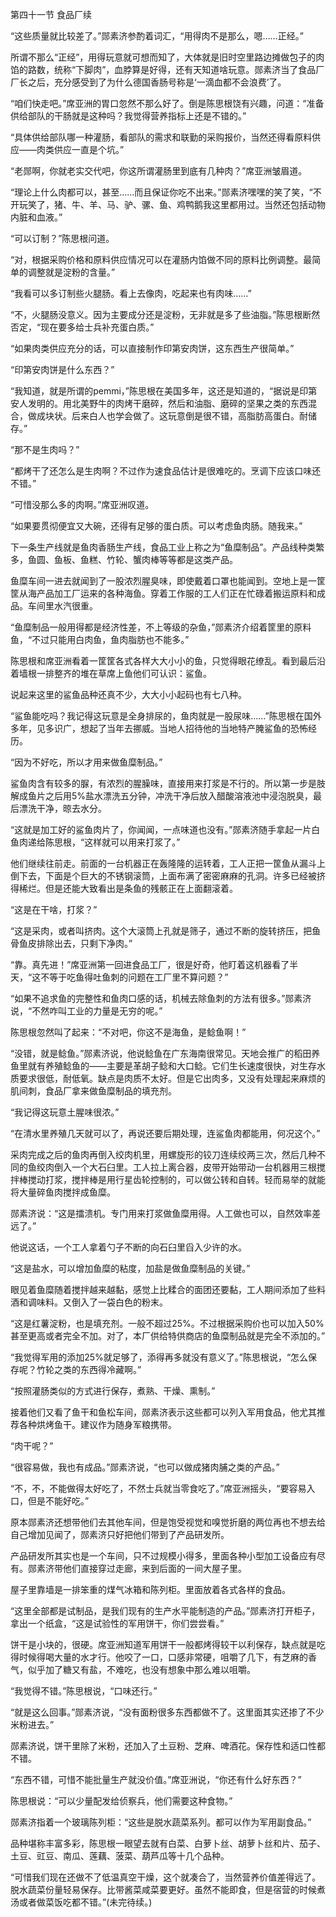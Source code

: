 

第四十一节 食品厂续

“这些质量就比较差了。”郧素济参酌着词汇，“用得肉不是那么，嗯……正经。”

所谓不那么“正经”，用得玩意就可想而知了，大体就是旧时空里路边摊做包子的肉馅的路数，统称“下脚肉”，血脖算是好得，还有天知道啥玩意。郧素济当了食品厂厂长之后，充分感受到了为什么德国香肠号称是‘一滴血都不会浪费’了。

“咱们快走吧。”席亚洲的胃口忽然不那么好了。倒是陈思根饶有兴趣，问道：“准备供给部队的干肠就是这种吗？我觉得营养指标上还是不错的。”

“具体供给部队哪一种灌肠，看部队的需求和联勤的采购报价，当然还得看原料供应――肉类供应一直是个坑。”

“老郧啊，你就老实交代吧，你这所谓灌肠里到底有几种肉？”席亚洲皱眉道。

“理论上什么肉都可以，甚至……而且保证你吃不出来。”郧素济嘿嘿的笑了笑，“不开玩笑了，猪、牛、羊、马、驴、骡、鱼、鸡鸭鹅我这里都用过。当然还包括动物内脏和血液。”

“可以订制？”陈思根问道。

“对，根据采购价格和原料供应情况可以在灌肠内馅做不同的原料比例调整。最简单的调整就是淀粉的含量。”

“我看可以多订制些火腿肠。看上去像肉，吃起来也有肉味……”

“不，火腿肠没意义。因为主要成分还是淀粉，无非就是多了些油脂。”陈思根断然否定，“现在要多给士兵补充蛋白质。”

“如果肉类供应充分的话，可以直接制作印第安肉饼，这东西生产很简单。”

“印第安肉饼是什么东西？”

“我知道，就是所谓的pemmi，”陈思根在美国多年，这还是知道的，“据说是印第安人发明的。用北美野牛的肉烤干磨碎，然后和油脂、磨碎的坚果之类的东西混合，做成块状。后来白人也学会做了。这玩意倒是很不错，高脂肪高蛋白。耐储存。”

“那不是生肉吗？”

“都烤干了还怎么是生肉啊？不过作为速食品估计是很难吃的。烹调下应该口味还不错。”

“可惜没那么多的肉啊。”席亚洲叹道。

“如果要贯彻便宜又大碗，还得有足够的蛋白质。可以考虑鱼肉肠。随我来。”

下一条生产线就是鱼肉香肠生产线，食品工业上称之为“鱼糜制品”。产品线种类繁多，鱼圆、鱼板、鱼糕、竹轮、蟹肉棒等等都是这类产品。

鱼糜车间一进去就闻到了一股浓烈腥臭味，即使戴着口罩也能闻到。空地上是一筐筐从海产品加工厂运来的各种海鱼。穿着工作服的工人们正在忙碌着搬运原料和成品。车间里水汽很重。

“鱼糜制品一般用得都是经济性差，不上等级的杂鱼，”郧素济介绍着筐里的原料鱼，“不过只能用白肉鱼，鱼肉脂肪也不能多。”

陈思根和席亚洲看着一筐筐各式各样大大小小的鱼，只觉得眼花缭乱。看到最后沿着墙根一排整齐的堆在草席上鱼他们可认识：鲨鱼。

说起来这里的鲨鱼品种还真不少，大大小小起码也有七八种。

“鲨鱼能吃吗？我记得这玩意是全身排尿的，鱼肉就是一股尿味……”陈思根在国外多年，见多识广，想起了当年去挪威。当地人招待他的当地特产腌鲨鱼的恐怖经历。

“因为不好吃，所以才用来做鱼糜制品。”

鲨鱼肉含有较多的脲，有浓烈的腥臊味，直接用来打浆是不行的。所以第一步是肢解成鱼片之后用5%盐水漂洗五分钟，冲洗干净后放入醋酸溶液池中浸泡脱臭，最后漂洗干净，晾去水分。

“这就是加工好的鲨鱼肉片了，你闻闻，一点味道也没有。”郧素济随手拿起一片白鱼肉递给陈思根，“这样就可以用来打浆了。”

他们继续往前走。前面的一台机器正在轰隆隆的运转着，工人正把一筐鱼从漏斗上倒下去，下面是个巨大的不锈钢滚筒，上面布满了密密麻麻的孔洞。许多已经被挤得稀烂。但是还能大致看出是条鱼的残骸正在上面翻滚着。

“这是在干啥，打浆？”

“这是采肉，或者叫挤肉。这个大滚筒上孔就是筛子，通过不断的旋转挤压，把鱼骨鱼皮排除出去，只剩下净肉。”

“靠。真先进！”席亚洲第一回进食品工厂，很是好奇，他盯着这机器看了半天，“这不等于吃鱼得吐鱼刺的问题在工厂里不算问题？”

“如果不追求鱼的完整性和鱼肉口感的话，机械去除鱼刺的方法有很多。”郧素济说，“不然咋叫工业的力量是无穷的呢。”

陈思根忽然叫了起来：“不对吧，你这不是海鱼，是鲶鱼啊！”

“没错，就是鲶鱼。”郧素济说，他说鲶鱼在广东海南很常见。天地会推广的稻田养鱼里就有养殖鲶鱼的――主要是革胡子鲶和大口鲶。它们生长速度很快，对生存水质要求很低，耐低氧。缺点是肉质不太好。但是它出肉多，又没有处理起来麻烦的肌间刺，食品厂拿来做鱼糜制品的填充剂。

“我记得这玩意土腥味很浓。”

“在清水里养殖几天就可以了，再说还要后期处理，连鲨鱼肉都能用，何况这个。”

采肉完成之后的鱼肉再倒入绞肉机里，用螺旋形的铰刀连续绞两三次，然后几种不同的鱼绞肉倒入一个大石臼里。工人拉上离合器，皮带开始带动一台机器用三根搅拌棒搅动打浆，搅拌棒是用行星齿轮控制的，可以做公转和自转。轻而易举的就能将大量碎鱼肉搅拌成鱼糜。

郧素济说：“这是擂溃机。专门用来打浆做鱼糜用得。人工做也可以，自然效率差远了。”

他说这话，一个工人拿着勺子不断的向石臼里舀入少许的水。

“这是盐水，可以增加鱼糜的粘度，加盐是做鱼糜制品的关键。”

眼见着鱼糜随着搅拌越来越黏，感觉上比糅合的面团还要黏，工人期间添加了些料酒和调味料。又倒入了一袋白色的粉末。

“这是红薯淀粉，也是填充剂。一般不超过25%。不过根据采购价也可以加入50%甚至更高或者完全不加。对了，本厂供给特供商店的鱼糜制品就是完全不添加的。”

“我觉得军用的添加25%就足够了，添得再多就没有意义了。”陈思根说，“怎么保存呢？竹轮之类的东西得冷藏啊。”

“按照灌肠类似的方式进行保存，煮熟、干燥、熏制。”

接着他们又看了鱼干和鱼松车间，郧素济表示这些都可以列入军用食品，他尤其推荐各种烘烤鱼干。建议作为随身军粮携带。

“肉干呢？”

“很容易做，我也有成品。”郧素济说，“也可以做成猪肉脯之类的产品。”

“不，不，不能做得太好吃了，不然士兵就当零食吃了。”席亚洲摇头，“要容易入口，但是不能好吃。”

原本郧素济还想带他们去其他车间，但是饱受视觉和嗅觉折磨的两位再也不想去给自己增加见闻了，郧素济只好把他们带到了产品研发所。

产品研发所其实也是一个车间，只不过规模小得多，里面各种小型加工设备应有尽有。郧素济带他们直接穿过走廊，来到后面的一间大屋子里。

屋子里靠墙是一排笨重的煤气冰箱和陈列柜。里面放着各式各样的食品。

“这里全部都是试制品，是我们现有的生产水平能制造的产品。”郧素济打开柜子，拿出一个纸盒，“这是试验性的军用饼干，你们尝尝看。”

饼干是小块的，很硬。席亚洲知道军用饼干一般都烤得较干以利保存，缺点就是吃得时候得喝大量的水才行。他咬了一口，口感非常硬，咀嚼了几下，有芝麻的香气，似乎加了糖又有盐，不难吃，也没有想象中那么难以咀嚼。

“我觉得不错。”陈思根说，“口味还行。”

“就是这么回事。”郧素济说，“没有面粉很多东西都做不了。这里面其实还掺了不少米粉进去。”

郧素济说，饼干里除了米粉，还加入了土豆粉、芝麻、啤酒花。保存性和适口性都不错。

“东西不错，可惜不能批量生产就没价值。”席亚洲说，“你还有什么好东西？”

陈思根说：“可以少量配发给侦察兵，他们需要这种食物。”

郧素济指着一个玻璃陈列柜：“这些是脱水蔬菜系列。都可以作为军用副食品。”

品种堪称丰富多彩，陈思根一眼望去就有白菜、白萝卜丝、胡萝卜丝和片、茄子、土豆、豇豆、南瓜、莲藕、菠菜、葫芦瓜等十几个品种。

“可惜我们现在还做不了低温真空干燥，这个就凑合了，当然营养价值差得远了。脱水蔬菜份量轻易保存。比带酱菜咸菜要更好。虽然不能即食，但是宿营的时候煮汤或者做菜饭吃都不错。”(未完待续。)

